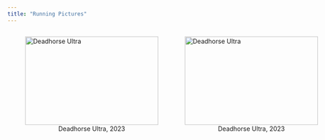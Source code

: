 ```yaml
---
title: "Running Pictures"
---
```

::: {style="display: flex;"}
<figure style="margin-right: 20px; display: flex; flex-direction: column; align-items: center;">
  <a href="deadhorse.qmd">
    <img src="img/deadhorse/deadhorse-top.JPG" alt="Deadhorse Ultra" width="300" height="200">
  </a>
  <figcaption style="text-align: center;">Deadhorse Ultra, 2023</figcaption>
</figure>


<figure style="margin-right: 20px; display: flex; flex-direction: column; align-items: center;">
  <a href = "tmr50k.qmd">
    <img src="img/tmr50k/tmr50k-top.JPG" alt="Deadhorse Ultra" 
  width = 300" height = "200">
  </a>
  <figcaption style="text-align:center;">Deadhorse Ultra, 2023</figcaption>
</figure>

:::